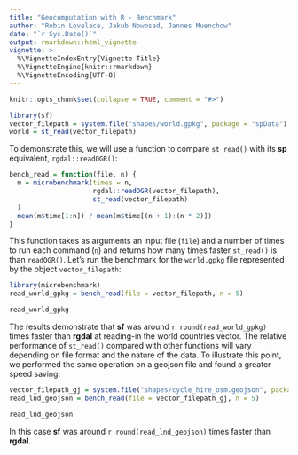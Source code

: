 ```yaml
---
title: "Geocomputation with R - Benchmark"
author: "Robin Lovelace, Jakub Nowosad, Jannes Muenchow"
date: "`r Sys.Date()`"
output: rmarkdown::html_vignette
vignette: >
  %\VignetteIndexEntry{Vignette Title}
  %\VignetteEngine{knitr::rmarkdown}
  %\VignetteEncoding{UTF-8}
---
```


```r
knitr::opts_chunk$set(collapse = TRUE, comment = "#>")
```

```r
library(sf)
vector_filepath = system.file("shapes/world.gpkg", package = "spData")
world = st_read(vector_filepath)
```

To demonstrate this, we will use a function to compare `st_read()` with its **sp** equivalent, `rgdal::readOGR()`:

```r
bench_read = function(file, n) {
  m = microbenchmark(times = n,
                     rgdal::readOGR(vector_filepath),
                     st_read(vector_filepath)
  )
  mean(m$time[1:n]) / mean(m$time[(n + 1):(n * 2)])
}
```

This function takes as arguments an input file (`file`) and a number of times to run each command (`n`) and returns how many times faster `st_read()` is than `readOGR()`.
Let's run the benchmark for the `world.gpkg` file represented by the object `vector_filepath`:

```r
library(microbenchmark)
read_world_gpkg = bench_read(file = vector_filepath, n = 5)
```

```r
read_world_gpkg
```

The results demonstrate that **sf** was around `r round(read_world_gpkg)` times faster than **rgdal** at reading-in the world countries vector.
The relative performance of `st_read()` compared with other functions will vary depending on file format and the nature of the data.
To illustrate this point, we performed the same operation on a geojson file and found a greater speed saving:

```r
vector_filepath_gj = system.file("shapes/cycle_hire_osm.geojson", package = "spData")
read_lnd_geojson = bench_read(file = vector_filepath_gj, n = 5)
```

```r
read_lnd_geojson
```

In this case **sf** was around `r round(read_lnd_geojson)` times faster than **rgdal**.
